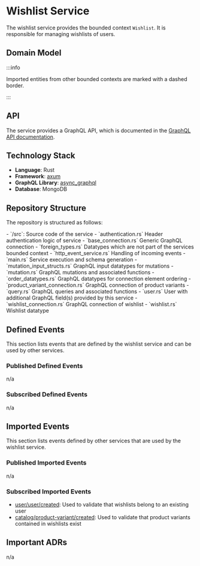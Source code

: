 
# Wishlist Service

The wishlist service provides the bounded context `Wishlist`.
It is responsible for managing wishlists of users.

## Domain Model

<CustomImage path="/renderedDiagrams/wishlistDomainModel" width="1365" height="131" />

:::info

Imported entities from other bounded contexts are marked with a dashed border.

:::

## API

The service provides a GraphQL API, which is documented in the [GraphQL API documentation](/docs/graphql/wishlist).

## Technology Stack

- **Language**: Rust
- **Framework**: [axum](https://docs.rs/axum/latest/axum/)
- **GraphQL Library**: [async_graphql](https://docs.rs/async-graphql/latest/async_graphql/)
- **Database**: MongoDB

## Repository Structure

The repository is structured as follows:

<div className="repository-structure">
 - `/src`: Source code of the service - `authentication.rs` Header authentication logic of service -
 `base_connection.rs` Generic GraphQL connection - `foreign_types.rs` Datatypes which are not part of the services
 bounded context - `http_event_service.rs` Handling of incoming events - `main.rs` Service execution and schema
 generation - `mutation_input_structs.rs` GraphQL input datatypes for mutations - `mutation.rs` GraphQL mutations and
 associated functions - `order_datatypes.rs` GraphQL datatypes for connection element ordering -
 `product_variant_connection.rs` GraphQL connection of product variants - `query.rs` GraphQL queries and associated
 functions - `user.rs` User with additional GraphQL field(s) provided by this service - `wishlist_connection.rs` GraphQL
 connection of wishlist - `wishlist.rs` Wishlist datatype
</div>

## Defined Events

This section lists events that are defined by the wishlist service and can be used by other services.

### Published Defined Events

n/a

### Subscribed Defined Events

n/a

## Imported Events

This section lists events defined by other services that are used by the wishlist service.

### Published Imported Events

n/a

### Subscribed Imported Events

- [user/user/created](/docs/docs/dev-manuals/services/user#userusercreated): Used to validate that wishlists belong to an existing user
- [catalog/product-variant/created](/docs/docs/dev-manuals/services/catalog#catalogproduct-variantcreated): Used to validate that product variants contained in wishlists exist

## Important ADRs

n/a
